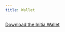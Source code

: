 ```yaml
---
title: Wallet
---
```


[Download the Initia Wallet](https://chromewebstore.google.com/detail/initia-wallet/ffbceckpkpbcmgiaehlloocglmijnpmp?hl=en-US&utm_source=ext_sidebar)